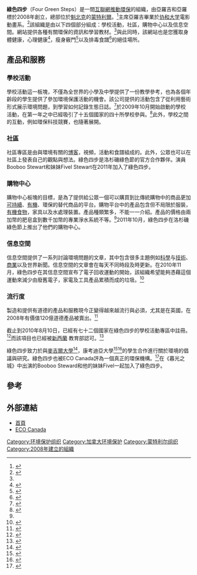 {{Infobox_Company
|company_name    =綠色四步
|company_name_en = Four Green Steps
|founder        =亞羅標和亞羅吉（Bill and Jaye Yarrow）
|area_served     =全球範圍
|company_logo   = 
|company_slogan =一切為了綠色的生活
|foundation     = 2008年
|location       = [[加拿大|加拿大]][[魁北克省|魁北克省]]蒙特利爾
|key_people     = [[主席|主席]]：亞羅吉（Jaye Yarrow）<br />高級內容主管：柯茲蘭（Melanie Kozlan）
|industry       = [[教育|教育]]、環保產品、[[新聞|新聞]]
|sales = 
|profit =
|asset = 
|market_value =  
|num_employees  = 6名全職研究人員<ref name="About Us">{{cite web |publisher = Four Green Steps |author = Four Green Steps |title = Four Green Steps - About Us |url = http://fourgreensteps.com/about-us/ |accessdate = 2010-08-17 |deadurl = yes |archiveurl = https://web.archive.org/web/20100824021758/http://fourgreensteps.com/about-us/ |archivedate = 2010-08-24 }}</ref>
|products       = 
|revenue        = 
|homepage       = [http://www.fourgreensteps.com fourgreensteps.com]
}}
'''綠色四步'''（Four Green Steps）是一間[[互聯網|互聯網]][[環保主義|推動環保]]的組織，由亞羅吉和亞羅標於2008年創立，總部位於[[魁北克|魁北克]]的[[蒙特利爾|蒙特利爾]]。<ref name="The Concordian">{{cite web |publisher = The Concordian |author = Nekhim, Valeria |title = "Four Steps" to a "Green" future |url = http://www.theconcordian.com/four-steps-to-a-green-future-1.1077045 |date = 2010-01-19 |deadurl = yes |archiveurl = https://web.archive.org/web/20100302114712/http://www.theconcordian.com/four-steps-to-a-green-future-1.1077045 |archivedate = 2010-03-02 }}</ref>主席亞羅吉畢業於[[协和大学|协和大学]]電影動畫系。<ref name=LinkedIn>{{cite web |publisher = LinkedIn |title = Jaye Yarrow |url = http://ca.linkedin.com/pub/jaye-yarrow/19/9ba/64a |accessdate = 2010-08-10 }}{{dead link|date=2018年1月 |bot=InternetArchiveBot |fix-attempted=yes }}</ref>該組織是由以下四個部分組成：學校活動，社區，購物中心以及信息空間。網站提供各種有關環保的資訊和學習教材。<ref name = "The Concordian"/>與此同時，該網站也是您獲取身體健康，心理健康<ref name = "Fit Perez">{{cite web |publisher = Fit Perez |author = Perez Hilton|title= 25 Natural Stress Remedies |url = http://fitperez.com/2011-01-20-25-natural-stress-remedies |date=2011-01-20}}</ref>，瘦身竅門<ref name = "Fit Perez2">{{cite web |publisher = Fit Perez |author = Perez Hilton|title= Fitness Tips To Help Save Time And Money |url =http://fitperez.com/2011-01-20-fitness-tips-to-help-save-time-and-money |date=2011-01-20}}</ref>以及排毒食譜<ref name="Fit Perez3">{{Cite web| url = http://fitperez.com/2011-03-25-detox-guide | title = Detox Guide | publisher = Fit Perez | last = Hilton | first = Perez | date = 2011-03-25 }}</ref>的絕佳場所。

==產品和服務==
===學校活動===

學校活動這一板塊，不僅為全世界的小學及中學提供了一份教學參考，也為各個年齡段的學生提供了參加環境保護活動的機會。該公司提供的活動包含了從利用藝術形式展示環境問題，到學習如何記錄生態日誌。<ref name="Journey">{{cite web |publisher = A Journey to Zero |title = Generation ZE: Teaching us how to live in a green world |url = http://journey-to-zero.posterous.com/generation-ze-teaching-us-how-to-live-in-a-gr |date = 2010-04-15 |accessdate = 2010-08-10 |archiveurl = https://archive.is/20130104210314/http://journey-to-zero.posterous.com/generation-ze-teaching-us-how-to-live-in-a-gr |archivedate = 2013-01-04 |deadurl = yes }}</ref>於2009年10月開始啟動的學校活動，在第一年之中已經吸引了十五個國家的四十所學校參與。<ref name="Teacher Magazine">{{cite web |publisher = Pacific Edge Publishing Ltd |title = Canadian Teacher Magazine |url = http://www.canadianteachermagazine.com/pdf/CTM-Nov10.pdf |date = 2010-11-01 |accessdate = 2010-11-09 |deadurl = yes |archiveurl = https://web.archive.org/web/20110409154809/http://www.canadianteachermagazine.com/pdf/CTM-Nov10.pdf |archivedate = 2011-04-09 }}</ref>此外，學校之間的互動，例如環保科技競賽，也隨著展開。

===社區===

社區專區是由與環境有關的[[博客|博客]]，視頻，活動和食譜組成的。此外，公眾也可以在社區上發表自己的觀點與想法。綠色四步是洛杉磯綠色節的官方合作夥伴。演員Booboo Stewart和妹妹Fivel Stewart在2011年加入了綠色四步。

===購物中心===

購物中心板塊的目標，是為了提供給公眾一個可以購買到比傳統購物中的商品更加[[可持續|可持續]]、[[有機|有機]]、環保的替代商品的平台。購物平台中的產品包含但不局限於服裝，[[有機食物|有機食物]]，家具以及水處理裝置。產品種類繁多，不能一一介紹。產品的價格由兩加幣的肥皂盒到數千加幣的專業淨水系統不等。<ref name = "The Concordian"/>2011年10月，綠色四步在洛杉磯綠色節上推出了他們的購物中心。

===信息空間===

信息空間提供了一系列討論環境問題的文章，其中包含很多主題例如[[科學|科學]]与[[技術|技術]]、[[商業|商業]]以及世界新聞。信息空間的文章會在每天不同時段及時更新。在2010年11月，綠色四步在其信息空間宣布了電子回收運動的開始，該組織希望能夠憑藉這個運動來減少由廢舊電子，家電及工具產品累積而成的垃圾。<ref name="e-waste">{{cite web |publisher = Four Green Steps |author = Kozlan, Melanie |title = What is 'E-Waste' & How Can I Get Rid Of It?! |url = http://www.fourgreensteps.com/infozone/featured/features/what-is-e-waste-a-how-can-i-get-rid-of-it |date = 2010-11-02 |accessdate = 2011-01-11 |deadurl = yes |archiveurl = https://web.archive.org/web/20101130085009/http://www.fourgreensteps.com/infozone/featured/features/what-is-e-waste-a-how-can-i-get-rid-of-it |archivedate = 2010-11-30 }}</ref>

=== 流行度 ===

製造和提供有道德的產品和服務現今正變得越來越流行與必須，尤其是在英國，在2008年有價值120億道德產品被賣出。<ref name="Vancouver">{{cite web |publisher = The Vancouver Sun |author = Morton, Brian |title = New online store puts the ethical into shopping |url = http://www.vancouversun.com/business/Northerners+weigh+against+Site+proposal/2481355/online+store+puts+ethical+into+shopping/2937410/story.html?id=2937410 |date = 2010-04-22 }}{{dead link|date=2018年1月 |bot=InternetArchiveBot |fix-attempted=yes }}</ref>

截止到2010年8月10日，已經有七十二個國家在綠色四步的學校活動專區中註冊。<ref name="School Program">{{cite web |publisher = Four Green Steps |title = School Program |url = http://www.fourgreensteps.com/school-program/ |accessdate = 2010-08-10 |deadurl = yes |archiveurl = https://web.archive.org/web/20100617224102/http://www.fourgreensteps.com/school-program/ |archivedate = 2010-06-17 }}</ref>而該項目也已經被[[新西蘭|新西蘭]] 教育部認可。<ref name="New Zealand">{{cite web|publisher = New Zealand Ministry of Education|title = Four Green Steps School Program|url = http://www.edgazette.govt.nz/Notices/Notice.aspx?NoticeId=613508|accessdate = 2010-08-10|archive-date = 2012-03-04|archive-url = https://web.archive.org/web/20120304011843/http://www.edgazette.govt.nz/Notices/Notice.aspx?NoticeId=613508|dead-url = yes}}</ref>

綠色四步致力於與[[麥吉爾大學|麥吉爾大學]]<ref>{{cite web|publisher = McGill University |author = |title= Green Week - Working in the Environment |url = http://www.mcgill.ca/channels/events/item/?item_id=112877 |accessdate = 2010-08-16}}</ref>，康考迪亞大學<ref>{{cite web |publisher = Career and Placement Services - Concordia University |title = 4 Green Steps - Sustainable Café |url = http://caps.concordia.ca/archives/016208.php |accessdate = 2010-08-16 |archive-url = https://web.archive.org/web/20110813040703/http://caps.concordia.ca/archives/016208.php |archive-date = 2011-08-13 |dead-url = yes }}</ref><ref>{{cite web |publisher = Concordia Career Management Services |title = JMSB Sustainable Internship Program |url = http://johnmolson.concordia.ca/en/career-services/employers/sustainable-internship-program |accessdate = 2010-10-25 |archive-date = 2010-08-08 |archive-url = https://web.archive.org/web/20100808113444/http://johnmolson.concordia.ca/en/career-services/employers/sustainable-internship-program |dead-url = yes }}</ref>的學生合作進行關於環境的倡議與研究。綠色四步也被ECO Canada評為一個真正的環保機構。<ref>{{cite web|publisher = ECO Canada|title = ECO Job Board|url = http://www.eco.ca/viewjobs/viewJob.aspx?jobID=13544&contentM=no|date = 2010-06-21|accessdate = 2010-08-16|archive-date = 2011-07-18|archive-url = https://web.archive.org/web/20110718075045/http://www.eco.ca/viewjobs/viewJob.aspx?jobID=13544&contentM=no|dead-url = yes}}</ref>在《暮光之城》中出演的Booboo Steward和他的妹妹Fivel一起加入了綠色四步。

==參考==
{{reflist|2}}

==外部連結==
* [http://www.fourgreensteps.com 首頁] {{Wayback|url=http://www.fourgreensteps.com/ |date=20101104094119 }}
* [http://www.eco.ca/ ECO Canada] {{Wayback|url=http://www.eco.ca/ |date=20080202052538 }}

[[Category:环境保护组织|Category:环境保护组织]]
[[Category:加拿大环境保护|Category:加拿大环境保护]]
[[Category:蒙特利尔组织|Category:蒙特利尔组织]]
[[Category:2008年建立的組織|Category:2008年建立的組織]]